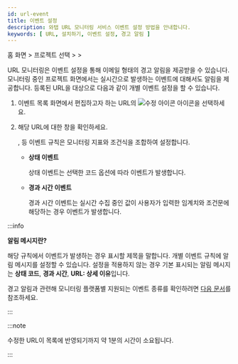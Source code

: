 ```yaml
---
id: url-event
title: 이벤트 설정
description: 와탭 URL 모니터링 서비스 이벤트 설정 방법을 안내합니다.
keywords: [ URL, 설치하기, 이벤트 설정, 경고 알림 ]
---
```


홈 화면 &gt; 프로젝트 선택 &gt; <Cmdname sid="side_event" className="uitext" /> &gt; <Cmdname sid="side_eventSetting" className="uitext" />

URL 모니터링은 이벤트 설정을 통해 이메일 형태의 경고 알림을 제공받을 수 있습니다. 모니터링 중인 프로젝트 화면에서는 실시간으로 발생하는 이벤트에 대해서도 알림을 제공합니다. 등록된 URL을 대상으로 다음과 같이 개별 이벤트 설정을 할 수 있습니다. 

1. 이벤트 목록 화면에서 편집하고자 하는 URL의 ![수정 아이콘](/img/ico-edit.svg) <Cmdname sid="edit" className="uitext" /> 아이콘을 선택하세요.

    <ImgLang img='url-event.png' desc='이벤트 목록 화면' />

1. 해당 URL에 대한 <Cmdname sid="edit_alert_setting" className="uitext" /> 창을 확인하세요. 

    <ImgLang img='url-event-mod.png' desc='url 이벤트 설정 창' />

    <Cmdname sid="status" className="uitext" />, <Cmdname sid="elapsed" className="uitext" /> 등 이벤트 규칙은 모니터링 지표와 조건식을 조합하여 설정합니다. 

    * **상태 이벤트**

      상태 이벤트는 선택한 <Cmdname sid="status" className="uitext" /> 코드 옵션에 따라 이벤트가 발생합니다.
    
      <ImgLang img='alert_status.png' desc='상태 이벤트' />

    * **경과 시간 이벤트**

      경과 시간 이벤트는 실시간 수집 중인 <Cmdname sid="elapsed" className="uitext" /> 값이 사용자가 입력한 임계치와 조건문에 해당하는 경우 이벤트가 발생합니다.
    
      <ImgLang img='alert_elapsed.png' desc='경과 시간 이벤트' />

:::info

**알림 메시지란?**

해당 규칙에서 이벤트가 발생하는 경우 표시할 제목을 말합니다. 개별 이벤트 규칙에 알림 메시지를 설정할 수 있습니다. 설정을 적용하지 않는 경우 기본 표시되는 알림 메시지는 **상태 코드**, **경과 시간**, **URL: 상세 이유**입니다.

경고 알림과 관련해 모니터링 플랫폼별 지원되는 이벤트 종류를 확인하려면 [다음 문서](../support-env#support-notice)를 참조하세요.

:::

:::note

수정한 URL이 목록에 반영되기까지 약 1분의 시간이 소요됩니다.

:::